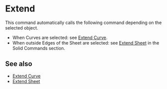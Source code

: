 
# Extend

<Reference shortcut="" command="Extend" button="" />

This command automatically calls the following command depending on the selected object.
   - When Curves are selected: see [Extend Curve](./extend-curve).
   - When outside Edges of the Sheet are selected: see [Extend Sheet](../solid/extend-sheet) in the Solid Commands section.

## See also
- [Extend Curve](./extend-curve)
- [Extend Sheet](../solid/extend-sheet)














